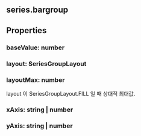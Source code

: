 ## series.bargroup

## Properties

### baseValue: number

### layout: SeriesGroupLayout

### layoutMax: number
layout 이  SeriesGroupLayout.FILL 일 때 상대적 최대값.



### xAxis: string | number

### yAxis: string | number
